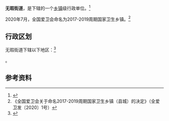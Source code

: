 {{中国乡级行政区|12/01/10/004/000
| 电话区号 = 22
}}

'''无瑕街道'''，是{{PRC admin/fullname|12/01/10/004/000|3}}下辖的一个[[乡镇|乡镇]]级行政单位。<ref>{{PRC admin/ref sgc|{{PRC admin/parent|12/01/10/004/000}}}}</ref>

2020年7月，全国爱卫会命名{{PAGENAMEBASE}}为2017-2019周期国家卫生乡镇。<ref>《全国爱卫会关于命名2017-2019周期国家卫生乡镇（县城）的决定》（全爱卫发〔2020〕1号）</ref>

== 行政区划 ==

无瑕街道下辖以下地区：<ref>{{PRC admin/ref sgc|12/01/10/004/000}}</ref>

{{PRC admin/children|12/01/10/004/000}}。

== 参考资料 ==

{{Reflist}}

{{PRC admin/navcat|12/01/10/004/000}}
